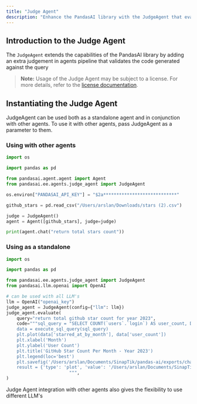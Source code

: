 ```yaml
---
title: "Judge Agent"
description: "Enhance the PandasAI library with the JudgeAgent that evaluates the generated code"
---
```


## Introduction to the Judge Agent

The `JudgeAgent` extends the capabilities of the PandasAI library by adding an extra judgement in agents pipeline that validates the code generated against the query

> **Note:** Usage of the Judge Agent may be subject to a license. For more details, refer to the [license documentation](https://github.com/Sinaptik-AI/pandas-ai/blob/master/pandasai/ee/LICENSE).

## Instantiating the Judge Agent

JudgeAgent can be used both as a standalone agent and in conjunction with other agents. To use it with other agents, pass JudgeAgent as a parameter to them.

### Using with other agents

```python
import os

import pandas as pd

from pandasai.agent.agent import Agent
from pandasai.ee.agents.judge_agent import JudgeAgent

os.environ["PANDASAI_API_KEY"] = "$2a****************************"

github_stars = pd.read_csv("/Users/arslan/Downloads/stars (2).csv")

judge = JudgeAgent()
agent = Agent([github_stars], judge=judge)

print(agent.chat("return total stars count"))
```

### Using as a standalone

```python
import os

import pandas as pd

from pandasai.ee.agents.judge_agent import JudgeAgent
from pandasai.llm.openai import OpenAI

# can be used with all LLM's
llm = OpenAI("openai_key")
judge_agent = JudgeAgent(config={"llm": llm})
judge_agent.evaluate(
    query="return total github star count for year 2023",
    code="""sql_query = "SELECT COUNT(`users`.`login`) AS user_count, DATE_FORMAT(`users`.`starredAt`, '%Y-%m') AS starred_at_by_month FROM `users` WHERE `users`.`starredAt` BETWEEN '2023-01-01' AND '2023-12-31' GROUP BY starred_at_by_month ORDER BY starred_at_by_month asc"
    data = execute_sql_query(sql_query)
    plt.plot(data['starred_at_by_month'], data['user_count'])
    plt.xlabel('Month')
    plt.ylabel('User Count')
    plt.title('GitHub Star Count Per Month - Year 2023')
    plt.legend(loc='best')
    plt.savefig('/Users/arslan/Documents/SinapTik/pandas-ai/exports/charts/temp_chart.png')
    result = {'type': 'plot', 'value': '/Users/arslan/Documents/SinapTik/pandas-ai/exports/charts/temp_chart.png'}
                        """,
)
```

Judge Agent integration with other agents also gives the flexibility to use different LLM's
